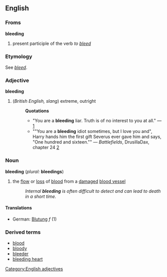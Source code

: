 == English ==
===Froms===
'''bleeding'''
# present participle of the verb ''to [[bleed]]''
===Etymology===
See ''[[bleed]]''.
=== Adjective ===
[[Category:English adjectives]]
'''bleeding'''
# (''British English, slang'') extreme, outright
#:'''Quotations'''
#:*"You are a '''bleeding''' liar. Truth is of no interest to you at all." &mdash; [http://groups-beta.google.com/group/comp.software.year-2000/msg/ba82c9dd28cde368]
#:*""You are a '''bleeding''' idiot sometimes, but I love you and", Harry hands him the first gift Severus ever gave him and says, "One hundred and sixteen."" &mdash; ''Battlefields'', DrusillaDax, chapter 24 [http://www.noiresensus.com/bookshelf/harrypotter/battlefields24.html]
===Noun===
'''bleeding''' (''plural:'' '''bleedings''')
# the [[flow]] or [[loss]] of [[blood]] from a [[damage]]d [[blood vessel]]
#:''Internal '''bleeding''' is often difficult to detect and can lead to death in a short time.''
====Translations====
*German: [[Blutung]] ''f'' (1)

===Derived terms===
*[[blood]]
*[[bloody]]
*[[bleeder]]
*[[bleeding heart]]